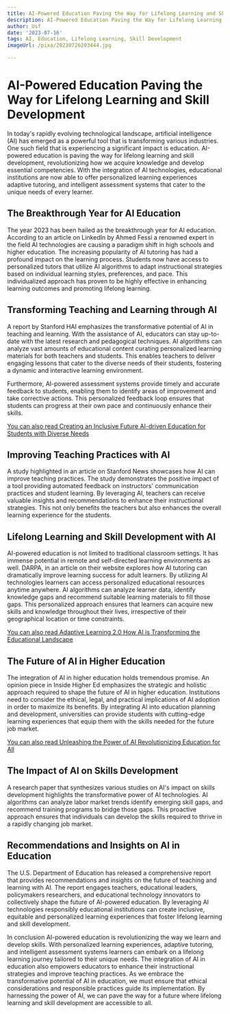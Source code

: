 ```yaml
---
title: AI-Powered Education Paving the Way for Lifelong Learning and Skill Development
description: AI-Powered Education Paving the Way for Lifelong Learning and Skill Development
author: Usf
date: '2023-07-16'
tags: AI, Education, Lifelong Learning, Skill Development
imageUrl: /pixa/20230726203444.jpg

---
```

# AI-Powered Education  Paving the  Way for Lifelong Learning  and Skill Development

In today's  rapidly evolving technological landscape, artificial  intelligence (AI) has emerged as a powerful tool that is transforming various industries.  One such field that is experiencing a significant impact  is education. AI-powered education  is paving the way for lifelong learning and skill development, revolutionizing how we acquire knowledge and develop essential competencies. With the integration  of AI technologies, educational institutions are now able to  offer personalized  learning experiences adaptive tutoring, and intelligent assessment systems that cater to the unique needs of  every learner.

## The Breakthrough Year for  AI Education

The year  2023 has been hailed  as the breakthrough year for AI education. According to an article on LinkedIn by Ahmed Fessi a renowned expert in the field AI technologies are causing a paradigm shift in high schools and higher education. The increasing popularity of AI tutoring has  had a profound impact on the learning  process. Students now have access to  personalized tutors that utilize AI algorithms to adapt instructional strategies based on individual learning styles,  preferences, and  pace.  This  individualized approach has proven to be highly effective in enhancing learning outcomes and promoting lifelong learning.

## Transforming Teaching and Learning through AI

A report by Stanford HAI  emphasizes  the transformative potential of AI in teaching and learning. With the  assistance of AI, educators can stay up-to-date with the latest research and pedagogical techniques. AI algorithms  can analyze vast amounts of  educational content curating personalized learning materials for  both teachers and students. This enables teachers to deliver engaging lessons that cater to the diverse needs of  their students, fostering a dynamic and interactive learning environment.

Furthermore, AI-powered assessment systems provide timely and accurate feedback to students, enabling them to identify areas of improvement and take corrective actions. This personalized feedback  loop ensures that students can progress at their own pace and continuously enhance  their skills.

[You can also read  Creating  an Inclusive Future AI-driven Education  for Students with Diverse Needs](Creating%20an%20Inclusive%20Future%20AI-driven%20Education%20for%20Students%20with%20Diverse%20Needs)


## Improving Teaching Practices with AI

A study highlighted in an article on Stanford News showcases how AI can improve teaching practices. The study demonstrates the positive impact of a tool providing automated feedback on  instructors'  communication practices and student learning. By leveraging  AI, teachers can receive valuable insights and recommendations to enhance their instructional strategies. This not only benefits the teachers but also enhances the overall learning  experience for the students.

## Lifelong Learning and Skill Development with AI

AI-powered education is not  limited to  traditional classroom  settings. It has  immense potential in remote and self-directed learning environments as well. DARPA, in an article on their website explores how AI tutoring  can dramatically improve  learning success for adult learners. By utilizing AI technologies learners can access personalized educational resources anytime anywhere. AI algorithms can analyze  learner data, identify knowledge  gaps  and recommend suitable learning materials to fill those gaps. This personalized approach  ensures  that learners can acquire new skills  and  knowledge throughout their lives, irrespective of their geographical location or time constraints.

[You can also read  Adaptive Learning 2.0 How AI  is Transforming the Educational Landscape](Adaptive%20Learning%202.0%20How%20AI%20is%20Transforming%20the%20Educational%20Landscape)


## The Future of AI in Higher Education

The integration of AI in higher education holds tremendous  promise. An opinion piece in Inside  Higher Ed emphasizes the strategic and holistic approach required to shape the future of AI in  higher education. Institutions need to consider the ethical, legal, and practical implications of AI adoption  in order to maximize its benefits. By integrating AI into education  planning  and development, universities can provide students with cutting-edge  learning  experiences  that equip them with the skills needed for the future  job market.

[You can also read Unleashing the Power  of AI Revolutionizing Education for All](Unleashing%20the%20Power%20of%20AI%20Revolutionizing%20Education%20for%20All)


## The Impact of AI on Skills Development

A research paper that synthesizes various studies on  AI's  impact on skills development highlights the transformative power of AI  technologies. AI algorithms can analyze labor market trends identify emerging skill gaps, and recommend training programs to bridge those gaps. This proactive approach ensures that individuals can develop the skills required to thrive  in  a rapidly changing job  market.

## Recommendations and Insights on AI in Education

The U.S. Department of Education has released a comprehensive report that provides recommendations  and  insights on the future of teaching and learning with AI. The report engages  teachers, educational leaders, policymakers researchers, and educational technology innovators to collectively shape the future of AI-powered education. By leveraging AI  technologies responsibly educational institutions  can create inclusive, equitable and  personalized learning experiences that foster lifelong learning and skill development.

In conclusion AI-powered education is  revolutionizing the  way we learn and develop skills. With  personalized learning experiences, adaptive tutoring, and intelligent assessment systems learners can embark on a lifelong learning journey tailored  to their unique needs. The integration of AI in education also empowers educators to enhance their instructional strategies and improve teaching  practices. As we embrace the transformative potential of AI in education, we must ensure that ethical considerations and responsible practices  guide its implementation. By harnessing the power of AI, we can pave the way for a future where lifelong learning and  skill development are accessible to all.